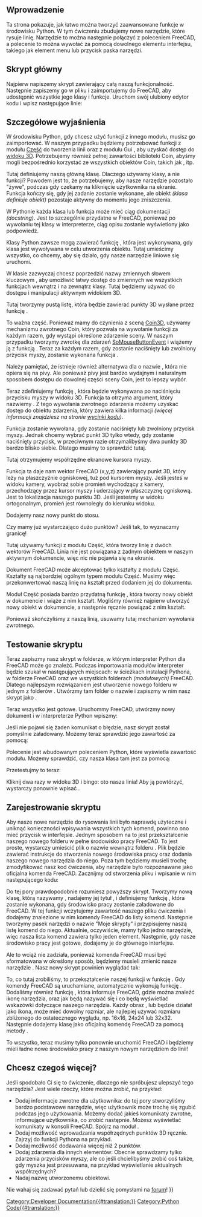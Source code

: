 <languages/>

{{TOCright}}

<span id="Introduction"></span>
==Wprowadzenie==

Ta strona pokazuje, jak łatwo można tworzyć zaawansowane funkcje w środowisku Python. W tym ćwiczeniu zbudujemy nowe narzędzie, które rysuje linię. Narzędzie to można następnie połączyć z poleceniem FreeCAD, a polecenie to można wywołać za pomocą dowolnego elementu interfejsu, takiego jak element menu lub przycisk paska narzędzi.

<span id="The_main_script"></span>
==Skrypt główny==

Najpierw napiszemy skrypt zawierający całą naszą funkcjonalność. Następnie zapiszemy go w pliku i zaimportujemy do FreeCAD, aby udostępnić wszystkie jego klasy i funkcje. Uruchom swój ulubiony edytor kodu i wpisz następujące linie:

{{Code|code=
import FreeCADGui, Part
from pivy.coin import *

class line:

    """This class will create a line after the user clicked 2 points on the screen"""

    def __init__(self):
        self.view = FreeCADGui.ActiveDocument.ActiveView
        self.stack = []
        self.callback = self.view.addEventCallbackPivy(SoMouseButtonEvent.getClassTypeId(), self.getpoint)

    def getpoint(self, event_cb):
        event = event_cb.getEvent()
        if event.getState() == SoMouseButtonEvent.DOWN:
            pos = event.getPosition()
            point = self.view.getPoint(pos[0], pos[1])
            self.stack.append(point)
            if len(self.stack) == 2:
                l = Part.LineSegment(self.stack[0], self.stack[1])
                shape = l.toShape()
                Part.show(shape)
                self.view.removeEventCallbackPivy(SoMouseButtonEvent.getClassTypeId(), self.callback)
}}
{{Top}}
<span id="Detailed_explanation"></span>
==Szczegółowe wyjaśnienia==

{{Code|code=
import Part, FreeCADGui
from pivy.coin import *
}}

W środowisku Python, gdy chcesz użyć funkcji z innego modułu, musisz go zaimportować. W naszym przypadku będziemy potrzebować funkcji z modułu [[Part_Workbench/pl|Część]] do tworzenia linii oraz z modułu Gui {{incode|FreeCADGui}}, aby uzyskać dostęp do [[3D_view/pl|widoku 3D]]. Potrzebujemy również pełnej zawartości biblioteki Coin, abyśmy mogli bezpośrednio korzystać ze wszystkich obiektów Coin, takich jak {{incode|SoMouseButtonEvent}}, itp.

{{Code|code=
class line:
}}

Tutaj definiujemy naszą główną klasę. Dlaczego używamy klasy, a nie funkcji? Powodem jest to, że potrzebujemy, aby nasze narzędzie pozostało "żywe", podczas gdy czekamy na kliknięcie użytkownika na ekranie. Funkcja kończy się, gdy jej zadanie zostanie wykonane, ale obiekt ''(klasa definiuje obiekt)'' pozostaje aktywny do momentu jego zniszczenia.

{{Code|code=
"""This class will create a line after the user clicked 2 points on the screen"""
}}

W Pythonie każda klasa lub funkcja może mieć ciąg dokumentacji ''(docstring)''. Jest to szczególnie przydatne w FreeCAD, ponieważ po wywołaniu tej klasy w interpreterze, ciąg opisu zostanie wyświetlony jako podpowiedź.

{{Code|code=
def __init__(self):
}}

Klasy Python zawsze mogą zawierać funkcję {{incode|__init__}}, która jest wykonywana, gdy klasa jest wywoływana w celu utworzenia obiektu. Tutaj umieścimy wszystko, co chcemy, aby się działo, gdy nasze narzędzie liniowe się uruchomi.

{{Code|code=
self.view = FreeCADGui.ActiveDocument.ActiveView
}}

W klasie zazwyczaj chcesz poprzedzić nazwy zmiennych słowem kluczowym {{incode|self.}}, aby umożliwić łatwy dostęp do zmiennych we wszystkich funkcjach wewnątrz i na zewnątrz klasy. Tutaj będziemy używać {{incode|self.view}} do dostępu i manipulacji aktywnym widokiem 3D.

{{Code|code=
self.stack = []
}}

Tutaj tworzymy pustą listę, która będzie zawierać punkty 3D wysłane przez funkcję {{incode|getpoint()}}.

{{Code|code=
self.callback = self.view.addEventCallbackPivy(SoMouseButtonEvent.getClassTypeId(), self.getpoint)
}}

To ważna część. Ponieważ mamy do czynienia z sceną [https://github.com/coin3d/coin/wiki Coin3D], używamy mechanizmu zwrotnego Coin, który pozwala na wywołanie funkcji za każdym razem, gdy wystąpi określone zdarzenie sceny. W naszym przypadku tworzymy zwrotkę dla zdarzeń [https://coin3d.github.io/Coin/html/classSoMouseButtonEvent.html SoMouseButtonEvent] i wiążemy ją z funkcją {{incode|getpoint()}}. Teraz za każdym razem, gdy zostanie naciśnięty lub zwolniony przycisk myszy, zostanie wykonana funkcja {{incode|getpoint()}}.

Należy pamiętać, że istnieje również alternatywa dla {{incode|addEventCallbackPivy()}} o nazwie {{incode|addEventCallback()}}, która nie opiera się na pivy. Ale ponieważ pivy jest bardzo wydajnym i naturalnym sposobem dostępu do dowolnej części sceny Coin, jest to lepszy wybór.
{{Top}}
{{Code|code=
def getpoint(self, event_cb):
}}

Teraz zdefiniujemy funkcję {{incode|getpoint()}}, która będzie wykonywana po naciśnięciu przycisku myszy w widoku 3D. Funkcja ta otrzyma argument, który nazwiemy {{incode|event_cb}}. Z tego wywołania zwrotnego zdarzenia możemy uzyskać dostęp do obiektu zdarzenia, który zawiera kilka informacji ''(więcej informacji znajdziesz na stronie [[Code_snippets/pl#Obserwowanie_zdarzeń_myszy_w_przeglądarce_3D_za_pomocą_środowiska_Python|wycinki kodu]])''.

{{Code|code=
if event.getState() == SoMouseButtonEvent.DOWN:
}}

Funkcja {{incode|getpoint()}} zostanie wywołana, gdy zostanie naciśnięty lub zwolniony przycisk myszy. Jednak chcemy wybrać punkt 3D tylko wtedy, gdy zostanie naciśnięty przycisk, w przeciwnym razie otrzymalibyśmy dwa punkty 3D bardzo blisko siebie. Dlatego musimy to sprawdzić tutaj.

{{Code|code=
pos = event.getPosition()
}}

Tutaj otrzymujemy współrzędne ekranowe kursora myszy.

{{Code|code=
point = self.view.getPoint(pos[0], pos[1])
}}

Funkcja ta daje nam wektor FreeCAD (x,y,z) zawierający punkt 3D, który leży na płaszczyźnie ogniskowej, tuż pod kursorem myszy. Jeśli jesteś w widoku kamery, wyobraź sobie promień wychodzący z kamery, przechodzący przez kursor myszy i uderzający w płaszczyznę ogniskową. Jest to lokalizacja naszego punktu 3D. Jeśli jesteśmy w widoku ortogonalnym, promień jest równoległy do kierunku widoku.

{{Code|code=
self.stack.append(point)
}}

Dodajemy nasz nowy punkt do stosu.

{{Code|code=
if len(self.stack) == 2:
}}

Czy mamy już wystarczająco dużo punktów? Jeśli tak, to wyznaczmy granicę!

{{Code|code=
l = Part.LineSegment(self.stack[0], self.stack[1])
}}

Tutaj używamy funkcji {{incode|LineSegment()}} z modułu Część, która tworzy linię z dwóch wektorów FreeCAD. Linia nie jest powiązana z żadnym obiektem w naszym aktywnym dokumencie, więc nic nie pojawia się na ekranie.

{{Code|code=
shape = l.toShape()
}}

Dokument FreeCAD może akceptować tylko kształty z modułu Część. Kształty są najbardziej ogólnym typem modułu Część. Musimy więc przekonwertować naszą linię na kształt przed dodaniem jej do dokumentu.

{{Code|code=
Part.show(shape)
}}

Moduł Część posiada bardzo przydatną funkcję {{incode|show()}}, która tworzy nowy obiekt w dokumencie i wiąże z nim kształt. Mogliśmy również najpierw utworzyć nowy obiekt w dokumencie, a następnie ręcznie powiązać z nim kształt.

{{Code|code=
self.view.removeEventCallbackPivy(SoMouseButtonEvent.getClassTypeId(), self.callback)
}}

Ponieważ skończyliśmy z naszą linią, usuwamy tutaj mechanizm wywołania zwrotnego.
{{Top}}
<span id="Testing_the_script"></span>
==Testowanie skryptu==

Teraz zapiszmy nasz skrypt w folderze, w którym interpreter Python dla FreeCAD może go znaleźć. Podczas importowania modułów interpreter będzie szukał w następujących miejscach: w ścieżkach instalacji Pythona, w folderze {{FileName|bin}} FreeCAD oraz we wszystkich folderach {{FileName|Mod}} ''(modułowych)'' FreeCAD. Dlatego najlepszym rozwiązaniem jest utworzenie nowego folderu w jednym z folderów {{FileName|Mod}}. Utwórzmy tam folder o nazwie {{FileName|MyScripts}} i zapiszmy w nim nasz skrypt jako {{FileName|exercise.py}}.

Teraz wszystko jest gotowe. Uruchommy FreeCAD, utwórzmy nowy dokument i w interpreterze Python wpiszmy:

{{Code|code=
import exercise
}}

Jeśli nie pojawi się żaden komunikat o błędzie, nasz skrypt został pomyślnie załadowany. Możemy teraz sprawdzić jego zawartość za pomocą:

{{Code|code=
dir(exercise)
}}

Polecenie {{incode|dir()}} jest wbudowanym poleceniem Python, które wyświetla zawartość modułu. Możemy sprawdzić, czy nasza klasa {{incode|line()}} tam jest za pomocą:

{{Code|code=
'line' in dir(exercise)
}}

Przetestujmy to teraz:

{{Code|code=
exercise.line()
}}

Kliknij dwa razy w widoku 3D i bingo: oto nasza linia! Aby ją powtórzyć, wystarczy ponownie wpisać {{incode|exercise.line()}}.
{{Top}}
<span id="Registering_the_script"></span>
==Zarejestrowanie skryptu==

Aby nasze nowe narzędzie do rysowania linii było naprawdę użyteczne i uniknąć konieczności wpisywania wszystkich tych komend, powinno ono mieć przycisk w interfejsie. Jednym sposobem na to jest przekształcenie naszego nowego folderu {{FileName|MyScripts}} w pełne środowisko pracy FreeCAD. To jest proste, wystarczy umieścić plik o nazwie {{FileName|InitGui.py}} wewnątrz folderu {{FileName|MyScripts}}. Plik {{FileName|InitGui.py}} będzie zawierać instrukcje do stworzenia nowego środowiska pracy oraz dodania naszego nowego narzędzia do niego. Poza tym będziemy musieli trochę zmodyfikować nasz kod ćwiczenia, aby narzędzie {{incode|line()}} było rozpoznawane jako oficjalna komenda FreeCAD. Zacznijmy od stworzenia pliku {{FileName|InitGui.py}} i wpisanie w nim następującego kodu:

{{Code|code=
class MyWorkbench (Workbench):

    MenuText = "MyScripts"

    def Initialize(self):
        import exercise
        commandslist = ["line"]
        self.appendToolbar("My Scripts", commandslist)

Gui.addWorkbench(MyWorkbench())
}}

Do tej pory prawdopodobnie rozumiesz powyższy skrypt. Tworzymy nową klasę, którą nazywamy {{incode|MyWorkbench}}, nadajemy jej tytuł {{incode|MenuText}}, i definiujemy funkcję {{incode|Initialize()}}, która zostanie wykonana, gdy środowisko pracy zostanie załadowane do FreeCAD. W tej funkcji wczytujemy zawartość naszego pliku ćwiczenia i dodajemy znalezione w nim komendy FreeCAD do listy komend. Następnie tworzymy pasek narzędzi o nazwie "Moje skrypty" i przypisujemy naszą listę komend do niego. Aktualnie, oczywiście, mamy tylko jedno narzędzie, więc nasza lista komend zawiera tylko jeden element. Następnie, gdy nasze środowisko pracy jest gotowe, dodajemy je do głównego interfejsu.

Ale to wciąż nie zadziała, ponieważ komenda FreeCAD musi być sformatowana w określony sposób, będziemy musieli zmienić nasze narzędzie {{incode|line()}}. Nasz nowy skrypt {{FileName|exercise.py}} powinien wyglądać tak:

{{Code|code=
import FreeCADGui, Part
from pivy.coin import *

class line:

    """This class will create a line after the user clicked 2 points on the screen"""

    def Activated(self):
        self.view = FreeCADGui.ActiveDocument.ActiveView
        self.stack = []
        self.callback = self.view.addEventCallbackPivy(SoMouseButtonEvent.getClassTypeId(), self.getpoint)

    def getpoint(self, event_cb):
        event = event_cb.getEvent()
        if event.getState() == SoMouseButtonEvent.DOWN:
            pos = event.getPosition()
            point = self.view.getPoint(pos[0], pos[1])
            self.stack.append(point)
            if len(self.stack) == 2:
                l = Part.LineSegment(self.stack[0], self.stack[1])
                shape = l.toShape()
                Part.show(shape)
                self.view.removeEventCallbackPivy(SoMouseButtonEvent.getClassTypeId(), self.callback)

    def GetResources(self):
        return {'Pixmap': 'path_to_an_icon/line_icon.png', 'MenuText': 'Line', 'ToolTip': 'Creates a line by clicking 2 points on the screen'}

FreeCADGui.addCommand('line', line())
}}

To, co tutaj zrobiliśmy, to przekształcenie naszej funkcji {{incode|__init__()}} w funkcję {{incode|Activated()}}. Gdy komendy FreeCAD są uruchamiane, automatycznie wykonują funkcję {{incode|Activated()}}. Dodaliśmy również funkcję {{incode|GetResources()}}, która informuje FreeCAD, gdzie można znaleźć ikonę narzędzia, oraz jak będą nazywać się i co będą wyświetlać wskazówki dotyczące naszego narzędzia. Każdy obraz {{FileName|jpg}}, {{FileName|png}} lub {{FileName|svg}} będzie działał jako ikona, może mieć dowolny rozmiar, ale najlepiej używać rozmiaru zbliżonego do ostatecznego wyglądu, np. 16x16, 24x24 lub 32x32.
Następnie dodajemy klasę {{incode|line()}} jako oficjalną komendę FreeCAD za pomocą metody {{incode|addCommand()}}.

To wszystko, teraz musimy tylko ponownie uruchomić FreeCAD i będziemy mieli ładne nowe środowisko pracy z naszym nowym narzędziem do linii!
{{Top}}
<span id="So_you_want_more?"></span>
==Chcesz czegoś więcej?==

Jeśli spodobało Ci się to ćwiczenie, dlaczego nie spróbujesz ulepszyć tego narzędzia? Jest wiele rzeczy, które można zrobić, na przykład:
* Dodaj informacje zwrotne dla użytkownika: do tej pory stworzyliśmy bardzo podstawowe narzędzie, więc użytkownik może trochę się zgubić podczas jego użytkowania. Możemy dodać jakieś komunikaty zwrotne, informujące użytkownika, co zrobić następnie. Możesz wyświetlać komunikaty w konsoli FreeCAD. Spójrz na moduł {{incode|FreeCAD.Console}}.
* Dodaj możliwość wprowadzania współrzędnych punktów 3D ręcznie. Zajrzyj do funkcji Pythona {{incode|input()}} na przykład.
* Dodaj możliwość dodawania więcej niż 2 punktów.
* Dodaj zdarzenia dla innych elementów: Obecnie sprawdzamy tylko zdarzenia przycisków myszy, ale co jeśli chcielibyśmy zrobić coś także, gdy myszka jest przesuwana, na przykład wyświetlanie aktualnych współrzędnych?
* Nadaj nazwę utworzonemu obiektowi.

Nie wahaj się zadawać pytań lub dzielić się pomysłami na [https://forum.freecad.org forum]!
{{Top}}
{{Powerdocnavi{{#translation:}}}}
[[Category:Developer Documentation{{#translation:}}]]
[[Category:Python Code{{#translation:}}]]
{{clear}}